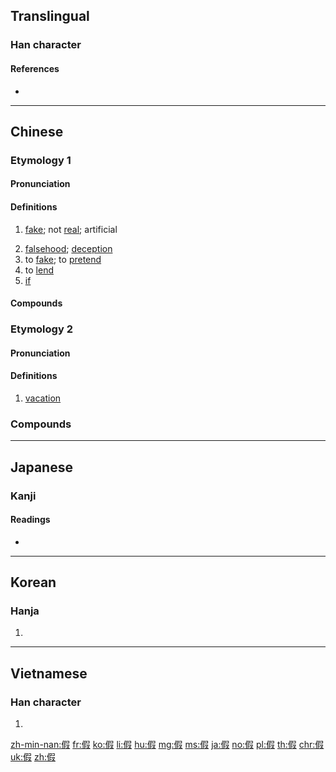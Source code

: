 {{also|仮|段}}
==Translingual==

===Han character===
{{Han char|rn=9|rad=人|as=09|sn=11|four=27247|canj=ORYE|ids=⿰亻叚}}

====References====
* {{Han ref|kx=0110.030|dkj=00835|dj=0233.160|hdz=10196.020|uh=5047|ud=20551|bh=B0B2|bd=45234}}

----

==Chinese==
{{zh-forms}}

===Etymology 1===

====Pronunciation====
{{zh-pron
|m=jiǎ
|c=gaa2
|mn=ké
|mc=1
|oc=-,1
|cat=a,n
}}

====Definitions====
{{zh-hanzi}}

# [[fake]]; not [[real]]; artificial
#: {{zh-x|假貨|counterfeit goods}}
# [[falsehood]]; [[deception]]
# to [[fake]]; to [[pretend]]
# to [[lend]]
# [[if]]

====Compounds====
{{zh-der|假借|假話|假唱|假裝|造假|真假|假貨|假如|假若}}

===Etymology 2===

====Pronunciation====
{{zh-pron
|m=jià
|c=gaa3
|mn=ká
|mc=2
|oc=n,2
|cat=n
}}

====Definitions====
{{zh-hanzi}}

# [[vacation]]
#: {{zh-x|病假{jià}|sick leave}}
#: {{zh-x|假{jià}日|holiday}}

===Compounds===
{{zh-der|暑假|放假|假日|寒假|休假|病假|假期|請假|春假|銷假}}

----

==Japanese==

===Kanji===
{{ja-kanji|grade=|rs=人09|style=ky|shin=仮}}

====Readings====
* {{ja-readings|on=[[か]] (ka), [[け]] (ke)|kun=[[かり]] (kari)}}

----

==Korean==

===Hanja===
{{ko-hanja|hangeul=[[가]], [[하]]|rv=ga, ha|mr=ka, ha}}

# {{defn|lang=ko|sort=人09}}

----

==Vietnamese==

===Han character===
{{vi-hantu|[[giả]], [[giá]], [[hạ]]|rs=人09}}

# {{defn|lang=vi|sort=人09}}

[[zh-min-nan:假]]
[[fr:假]]
[[ko:假]]
[[li:假]]
[[hu:假]]
[[mg:假]]
[[ms:假]]
[[ja:假]]
[[no:假]]
[[pl:假]]
[[th:假]]
[[chr:假]]
[[uk:假]]
[[zh:假]]